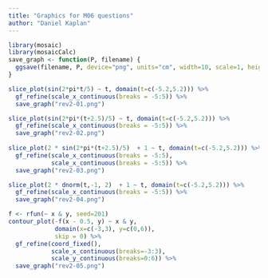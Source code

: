 ```yaml
---
title: "Graphics for M06 questions"
author: "Daniel Kaplan"
---
```


```r
library(mosaic)
library(mosaicCalc)
save_graph <- function(P, filename) {
  ggsave(filename, P, device="png", units="cm", width=10, scale=1, height=6, dpi="screen")
}

```

```r
slice_plot(sin(2*pi*t/5) ~ t, domain(t=c(-5.2,5.2))) %>%
  gf_refine(scale_x_continuous(breaks = -5:5)) %>%
  save_graph("rev2-01.png")

slice_plot(sin(2*pi*(t+2.5)/5) ~ t, domain(t=c(-5.2,5.2))) %>%
  gf_refine(scale_x_continuous(breaks = -5:5)) %>%
  save_graph("rev2-02.png")
  
slice_plot(2 * sin(2*pi*(t+2.5)/5)  + 1 ~ t, domain(t=c(-5.2,5.2))) %>%
  gf_refine(scale_x_continuous(breaks = -5:5),
            scale_x_continuous(breaks = -5:5)) %>%
  save_graph("rev2-03.png")

slice_plot(2 * dnorm(t,-1, 2)  + 1 ~ t, domain(t=c(-5.2,5.2))) %>%
  gf_refine(scale_x_continuous(breaks = -5:5)) %>%
  save_graph("rev2-04.png")

f <- rfun(~ x & y, seed=201)
contour_plot(-f(x - 0.5, y) ~ x & y, 
             domain(x=c(-3,3), y=c(0,6)),
             skip = 0) %>%
  gf_refine(coord_fixed(), 
            scale_x_continuous(breaks=-3:3),
            scale_y_continuous(breaks=0:6)) %>%
  save_graph("rev2-05.png")

```
